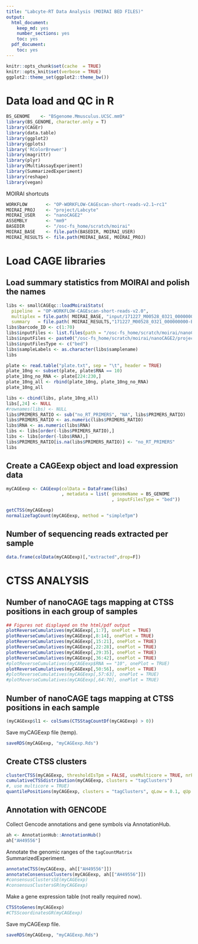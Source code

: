 ```yaml
---
title: "Labcyte-RT Data Analysis (MOIRAI BED FILES)"
output:
  html_document:
    keep_md: yes
    number_sections: yes
    toc: yes
  pdf_document:
    toc: yes
---
```


```r
knitr::opts_chunk$set(cache  = TRUE)
knitr::opts_knit$set(verbose = TRUE)
ggplot2::theme_set(ggplot2::theme_bw())
```

Data load and QC in R
=====================

```r
BS_GENOME    <- "BSgenome.Mmusculus.UCSC.mm9" 
library(BS_GENOME, character.only = T)
library(CAGEr)
library(data.table)
library(ggplot2)
library(gplots)
library('RColorBrewer')
library(magrittr)
library(plyr)
library(MultiAssayExperiment)
library(SummarizedExperiment)
library(reshape)
library(vegan)
```

MOIRAI shortcuts

```r
WORKFLOW       <- "OP-WORKFLOW-CAGEscan-short-reads-v2.1~rc1"
MOIRAI_PROJ    <- "project/Labcyte" 
MOIRAI_USER    <- "nanoCAGE2" 
ASSEMBLY       <- "mm9"
BASEDIR        <- "/osc-fs_home/scratch/moirai"
MOIRAI_BASE    <- file.path(BASEDIR, MOIRAI_USER)
MOIRAI_RESULTS <- file.path(MOIRAI_BASE, MOIRAI_PROJ)
```

Load CAGE libraries
===================

Load summary statistics from MOIRAI and polish the names
--------------------------------------------------------

```r
libs <- smallCAGEqc::loadMoiraiStats(
  pipeline  = "OP-WORKFLOW-CAGEscan-short-reads-v2.0",
  multiplex = file.path( MOIRAI_BASE, "input/171227_M00528_0321_000000000-B4GLP.multiplex.txt"),
  summary   = file.path( MOIRAI_RESULTS,"171227_M00528_0321_000000000-B4GLP.OP-WORKFLOW-CAGEscan-short-reads-v2.1~rc1.20180104125850/text/summary.txt"))
libs$barcode_ID <- c(1:70)
libs$inputFiles <- list.files(path = "/osc-fs_home/scratch/moirai/nanoCAGE2/project/Labcyte/171227_M00528_0321_000000000-B4GLP.OP-WORKFLOW-CAGEscan-short-reads-v2.1~rc1.20180104125850/CAGEscan_fragments")
libs$inputFiles <- paste0("/osc-fs_home/scratch/moirai/nanoCAGE2/project/Labcyte/171227_M00528_0321_000000000-B4GLP.OP-WORKFLOW-CAGEscan-short-reads-v2.1~rc1.20180104125850/CAGEscan_fragments/", libs$inputFiles)
libs$inputFilesType <- c("bed")
libs$sampleLabels <- as.character(libs$samplename)
libs
```


```r
plate <- read.table("plate.txt", sep = "\t", header = TRUE)
plate_10ng <- subset(plate, plate$RNA == 10)
plate_10ng_no_RNA <- plate[224:230,]
plate_10ng_all <- rbind(plate_10ng, plate_10ng_no_RNA)
plate_10ng_all
```

```r
libs <- cbind(libs, plate_10ng_all)
libs[,24] <- NULL
#rownames(libs) <- NULL
libs$PRIMERS_RATIO <- sub("no_RT_PRIMERS", "NA", libs$PRIMERS_RATIO)
libs$PRIMERS_RATIO <- as.numeric(libs$PRIMERS_RATIO)
libs$RNA <- as.numeric(libs$RNA)
libs <- libs[order(-libs$PRIMERS_RATIO),]
libs <- libs[order(-libs$RNA),]
libs$PRIMERS_RATIO[is.na(libs$PRIMERS_RATIO)] <- "no_RT_PRIMERS"
libs
```

Create a CAGEexp object and load expression data
------------------------------------------------

```r
myCAGEexp <- CAGEexp(colData = DataFrame(libs)
                     , metadata = list( genomeName = BS_GENOME
                                        , inputFilesType = "bed"))

getCTSS(myCAGEexp)
normalizeTagCount(myCAGEexp, method = "simpleTpm")
```

Number of sequencing reads extracted per sample
-----------------------------------------------

```r
data.frame(colData(myCAGEexp)[,"extracted",drop=F])
```

CTSS ANALYSIS
=============

Number of nanoCAGE tags mapping at CTSS positions in each group of samples
--------------------------------------------------------------------------
  
```r
## Figures not displayed on the html/pdf output
plotReverseCumulatives(myCAGEexp[,1:7], onePlot = TRUE)
plotReverseCumulatives(myCAGEexp[,8:14], onePlot = TRUE)
plotReverseCumulatives(myCAGEexp[,15:21], onePlot = TRUE)
plotReverseCumulatives(myCAGEexp[,22:28], onePlot = TRUE)
plotReverseCumulatives(myCAGEexp[,29:35], onePlot = TRUE)
plotReverseCumulatives(myCAGEexp[,36:42], onePlot = TRUE)
#plotReverseCumulatives(myCAGEexp$RNA == "10", onePlot = TRUE)
plotReverseCumulatives(myCAGEexp[,50:56], onePlot = TRUE)
#plotReverseCumulatives(myCAGEexp[,57:63], onePlot = TRUE)
#plotReverseCumulatives(myCAGEexp[,64:70], onePlot = TRUE)
```

Number of nanoCAGE tags mapping at CTSS positions in each sample
----------------------------------------------------------------
  
```r
(myCAGEexp$l1 <- colSums(CTSStagCountDf(myCAGEexp) > 0))
```

Save myCAGEexp file (temp).

```r
saveRDS(myCAGEexp, "myCAGEexp.Rds")
```

Create CTSS clusters
--------------------

```r
clusterCTSS(myCAGEexp, thresholdIsTpm = FALSE, useMulticore = TRUE, nrPassThreshold = 2, removeSingletons = TRUE)
cumulativeCTSSdistribution(myCAGEexp, clusters = "tagClusters")
#, use multicore = TRUE)
quantilePositions(myCAGEexp, clusters = "tagClusters", qLow = 0.1, qUp = 0.9, useMulticore = TRUE)
```


Annotation with GENCODE
-----------------------
  
Collect Gencode annotations and gene symbols via AnnotationHub.

```r
ah <- AnnotationHub::AnnotationHub()
ah["AH49556"]
```

Annotate the genomic ranges of the `tagCountMatrix` SummarizedExperiment.

```r
annotateCTSS(myCAGEexp, ah[["AH49556"]])
annotateConsensusClusters(myCAGEexp, ah[["AH49556"]])
#consensusClustersSE(myCAGEexp)
#consensusClustersGR(myCAGEexp)
```

Make a gene expression table (not really required now).

```r
CTSStoGenes(myCAGEexp)
#CTSScoordinatesGR(myCAGEexp)
```

Save myCAGEexp file.

```r
saveRDS(myCAGEexp, "myCAGEexp.Rds")
```
